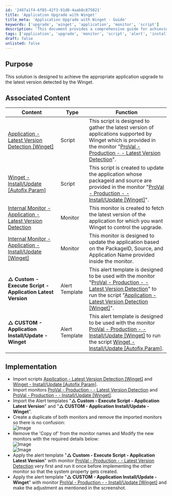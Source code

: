 ```yaml
---
id: '2487a1f4-6f85-42f3-91d0-4aab8c875021'
title: 'Application Upgrade with Winget'
title_meta: 'Application Upgrade with Winget - Guide'
keywords: ['upgrade', 'winget', 'application', 'monitor', 'script']
description: 'This document provides a comprehensive guide for achieving the appropriate application upgrade to the latest version detected by Winget. It includes associated scripts, monitors, and alert templates necessary for implementation.'
tags: ['application', 'upgrade', 'monitor', 'script', 'alert', 'installation']
draft: false
unlisted: false
---
```

## Purpose

This solution is designed to achieve the appropriate application upgrade to the latest version detected by the Winget.

## Associated Content

| Content                                                                                             | Type         | Function                                                                                                                                                                                                                                                                             |
|-----------------------------------------------------------------------------------------------------|--------------|--------------------------------------------------------------------------------------------------------------------------------------------------------------------------------------------------------------------------------------------------------------------------------------|
| [Application - Latest Version Detection [Winget]](https://proval.itglue.com/DOC-5078775-14466237) | Script       | This script is designed to gather the latest version of applications supported by Winget which is provided in the monitor "[ProVal - Production - - Latest Version Detection](https://proval.itglue.com/DOC-5078775-14466240)".                                                  |
| [Winget - Install/Update [Autofix,Param]](https://proval.itglue.com/DOC-5078775-14466238)         | Script       | This script is created to update the application whose packageid and source are provided in the monitor "[ProVal - Production - - Install/Update [Winget]](https://proval.itglue.com/DOC-5078775-14466241)".                                                                    |
| [Internal Monitor - ](https://proval.itglue.com/DOC-5078775-14466240)  [Application - Latest Version Detection](https://proval.itglue.com/DOC-5078775-14466240) | Monitor      | This monitor is created to fetch the latest version of the application for which you want Winget to control the upgrade.                                                                                                                                                         |
| [Internal Monitor - ](https://proval.itglue.com/DOC-5078775-14466241)  [Application - Install/Update [Winget]](https://proval.itglue.com/DOC-5078775-14466241) | Monitor      | This monitor is designed to update the application based on the PackageID, Source, and Application Name provided inside the monitor.                                                                                                                                              |
| **△ Custom - Execute Script - Application Latest Version**                                          | Alert Template | This alert template is designed to be used with the monitor "[ProVal - Production - - Latest Version Detection](https://proval.itglue.com/DOC-5078775-14466240)" to run the script "[Application - Latest Version Detection [Winget]](https://proval.itglue.com/DOC-5078775-14466237)". |
| **△ CUSTOM - Application Install/Update - Winget**                                                | Alert Template | This alert template is designed to be used with the monitor [ProVal - Production - - Install/Update [Winget]](https://proval.itglue.com/DOC-5078775-14466241) to run the script [Winget - Install/Update [Autofix,Param]](https://proval.itglue.com/DOC-5078775-14466238).        |

## Implementation

- Import scripts [Application - Latest Version Detection [Winget]](https://proval.itglue.com/DOC-5078775-14466237) and [Winget - Install/Update [Autofix,Param]](https://proval.itglue.com/DOC-5078775-14466238).
- Import monitors [ProVal - Production - - Latest Version Detection](https://proval.itglue.com/DOC-5078775-14466240) and [ProVal - Production - - Install/Update [Winget]](https://proval.itglue.com/DOC-5078775-14466241).
- Import the Alert templates "**△ Custom - Execute Script - Application Latest Version**" and "**△ CUSTOM - Application Install/Update - Winget**".
- Create a duplicate of both monitors and remove the imported monitors so there is no confusion:  
  ![Image](../../static/img/UpdateDeploy-Target-Application-to-Latest-Version-Winget/image_1.png)  
- Remove the 'Copy of' from the monitor names and Modify the new monitors with the required details below:  
  ![Image](../../static/img/UpdateDeploy-Target-Application-to-Latest-Version-Winget/image_2.png)  
  ![Image](../../static/img/UpdateDeploy-Target-Application-to-Latest-Version-Winget/image_3.png)  
- Apply the alert template "**△ Custom - Execute Script - Application Latest Version**" with monitor [ProVal - Production - - Latest Version Detection](https://proval.itglue.com/DOC-5078775-14466240) very first and run it once before implementing the other monitor so that the system property gets created.
- Apply the alert template "**△ CUSTOM - Application Install/Update - Winget**" with monitor [ProVal - Production - - Install/Update [Winget]](https://proval.itglue.com/DOC-5078775-14466241) and make the adjustment as mentioned in the screenshot.











